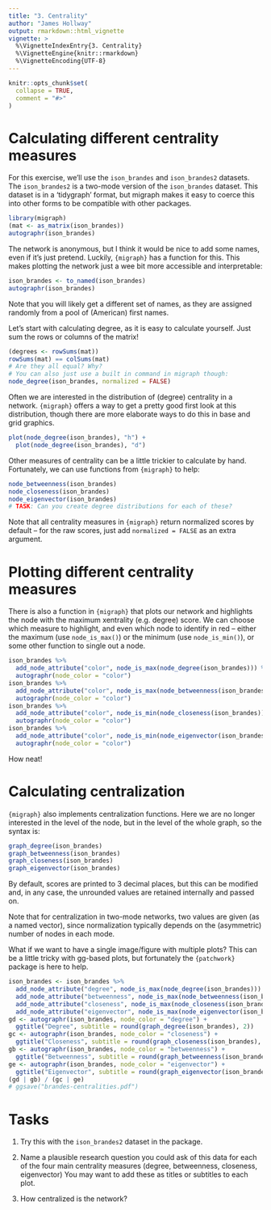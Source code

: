 ```yaml
---
title: "3. Centrality"
author: "James Hollway"
output: rmarkdown::html_vignette
vignette: >
  %\VignetteIndexEntry{3. Centrality}
  %\VignetteEngine{knitr::rmarkdown}
  %\VignetteEncoding{UTF-8}
---
```


```r
knitr::opts_chunk$set(
  collapse = TRUE,
  comment = "#>"
)
```

# Calculating different centrality measures

For this exercise, we'll use the `ison_brandes` and `ison_brandes2` datasets.
The `ison_brandes2` is a two-mode version of the `ison_brandes` dataset.
This dataset is in a 'tidygraph' format, 
but migraph makes it easy to coerce this into other forms
to be compatible with other packages.

```r
library(migraph)
(mat <- as_matrix(ison_brandes))
autographr(ison_brandes)
```

The network is anonymous, but I think it would be nice to add some names,
even if it's just pretend. 
Luckily, `{migraph}` has a function for this.
This makes plotting the network just a wee bit more accessible and interpretable:

```r
ison_brandes <- to_named(ison_brandes)
autographr(ison_brandes)
```

Note that you will likely get a different set of names,
as they are assigned randomly from a pool of (American) first names.

Let's start with calculating degree, as it is easy to calculate yourself.
Just sum the rows or columns of the matrix!

```r
(degrees <- rowSums(mat))
rowSums(mat) == colSums(mat)
# Are they all equal? Why?
# You can also just use a built in command in migraph though:
node_degree(ison_brandes, normalized = FALSE)
```

Often we are interested in the distribution of (degree) centrality in a network.
`{migraph}` offers a way to get a pretty good first look at this distribution,
though there are more elaborate ways to do this in base and grid graphics.

```r
plot(node_degree(ison_brandes), "h") +
  plot(node_degree(ison_brandes), "d")
```

Other measures of centrality can be a little trickier to calculate by hand.
Fortunately, we can use functions from `{migraph}` to help:

```r
node_betweenness(ison_brandes)
node_closeness(ison_brandes)
node_eigenvector(ison_brandes)
# TASK: Can you create degree distributions for each of these?
```

Note that all centrality measures in `{migraph}` return normalized
scores by default -- 
for the raw scores, just add `normalized = FALSE` as an extra argument.

# Plotting different centrality measures

There is also a function in `{migraph}` that plots our network 
and highlights the node with the maximum xentrality (e.g. degree) score.
We can choose which measure to highlight,
and even which node to identify in red -- either the maximum (use `node_is_max()`)
or the minimum (use `node_is_min()`), or some other function to single out a node.

```r
ison_brandes %>%
  add_node_attribute("color", node_is_max(node_degree(ison_brandes))) %>%
  autographr(node_color = "color")
ison_brandes %>%
  add_node_attribute("color", node_is_max(node_betweenness(ison_brandes))) %>%
  autographr(node_color = "color")
ison_brandes %>%
  add_node_attribute("color", node_is_min(node_closeness(ison_brandes))) %>%
  autographr(node_color = "color")
ison_brandes %>%
  add_node_attribute("color", node_is_min(node_eigenvector(ison_brandes))) %>%
  autographr(node_color = "color")
```

How neat!

# Calculating centralization

`{migraph}` also implements centralization functions.
Here we are no longer interested in the level of the node,
but in the level of the whole graph, so the syntax is:

```r
graph_degree(ison_brandes)
graph_betweenness(ison_brandes)
graph_closeness(ison_brandes)
graph_eigenvector(ison_brandes)
```

By default, scores are printed to 3 decimal places,
but this can be modified and, in any case, 
the unrounded values are retained internally and passed on.

Note that for centralization in two-mode networks,
two values are given (as a named vector),
since normalization typically depends on the (asymmetric)
number of nodes in each mode.

What if we want to have a single image/figure with multiple plots?
This can be a little tricky with gg-based plots,
but fortunately the `{patchwork}` package is here to help.

```r
ison_brandes <- ison_brandes %>%
  add_node_attribute("degree", node_is_max(node_degree(ison_brandes))) %>%
  add_node_attribute("betweenness", node_is_max(node_betweenness(ison_brandes))) %>%
  add_node_attribute("closeness", node_is_max(node_closeness(ison_brandes))) %>%
  add_node_attribute("eigenvector", node_is_max(node_eigenvector(ison_brandes)))
gd <- autographr(ison_brandes, node_color = "degree") + 
  ggtitle("Degree", subtitle = round(graph_degree(ison_brandes), 2))
gc <- autographr(ison_brandes, node_color = "closeness") + 
  ggtitle("Closeness", subtitle = round(graph_closeness(ison_brandes), 2))
gb <- autographr(ison_brandes, node_color = "betweenness") + 
  ggtitle("Betweenness", subtitle = round(graph_betweenness(ison_brandes), 2))
ge <- autographr(ison_brandes, node_color = "eigenvector") + 
  ggtitle("Eigenvector", subtitle = round(graph_eigenvector(ison_brandes), 2))
(gd | gb) / (gc | ge)
# ggsave("brandes-centralities.pdf")
```

# Tasks
1. Try this with the `ison_brandes2` dataset in the package.

2. Name a plausible research question you could ask of this data
for each of the four main centrality measures
(degree, betweenness, closeness, eigenvector)
You may want to add these as titles or subtitles to each plot.

3. How centralized is the network?
